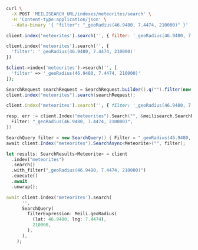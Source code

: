 <CodeGroup>

```bash cURL
curl \
  -X POST 'MEILISEARCH_URL/indexes/meteorites/search' \
  -H 'Content-type:application/json' \
  --data-binary '{ "filter": "_geoRadius(46.9480, 7.4474, 210000)" }'
```

```javascript JS
client.index('meteorites').search('', { filter: '_geoRadius(46.9480, 7.4474, 210000)' })
```

```python Python
client.index('meteorites').search('', {
  'filter': '_geoRadius(46.9480, 7.4474, 210000)'
})
```

```php PHP
$client->index('meteorites')->search('', [
  'filter' => '_geoRadius(46.9480, 7.4474, 210000)'
]);
```

```java Java
SearchRequest searchRequest = SearchRequest.builder().q("").filter(new String[] {"_geoRadius(46.9480, 7.4474, 210000)"}).build();
client.index("meteorites").search(searchRequest);
```

```ruby Ruby
client.index('meteorites').search('', { filter: '_geoRadius(46.9480, 7.4474, 210000)' })
```

```go Go
resp, err := client.Index("meteorites").Search("", &meilisearch.SearchRequest{
  Filter: "_geoRadius(46.9480, 7.4474, 210000)",
})
```

```csharp C#
SearchQuery filter = new SearchQuery() { Filter = "_geoRadius(46.9480, 7.4474, 210000)" };
await client.Index("meteorites").SearchAsync<Meteorite>("", filter);
```

```rust Rust
let results: SearchResults<Meteorite> = client
  .index("meteorites")
  .search()
  .with_filter("_geoRadius(46.9480, 7.4474, 210000)")
  .execute()
  .await
  .unwrap();
```

```dart Dart
await client.index('meteorites').search(
      '',
      SearchQuery(
        filterExpression: Meili.geoRadius(
          (lat: 46.9480, lng: 7.4474),
          210000,
        ),
      ),
    );
```
</CodeGroup>